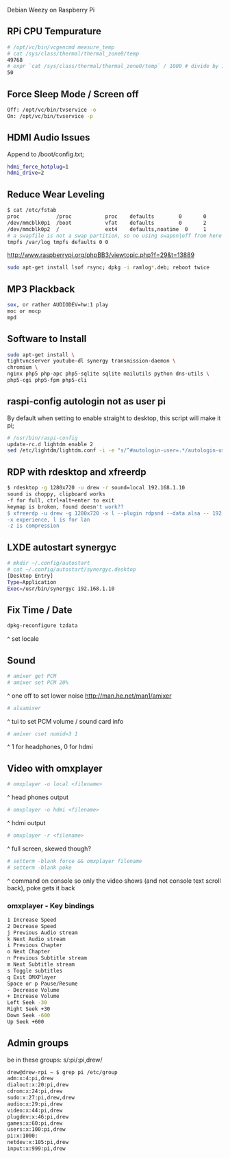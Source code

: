 Debian Weezy on Raspberry Pi

== RPi CPU Tempurature ==
<syntaxhighlight lang=bash>
# /opt/vc/bin/vcgencmd measure_temp
# cat /sys/class/thermal/thermal_zone0/temp
49768
# expr `cat /sys/class/thermal/thermal_zone0/temp` / 1000 # divide by 1000 for C
50
</syntaxhighlight>

== Force Sleep Mode / Screen off ==
<syntaxhighlight lang=bash>
Off: /opt/vc/bin/tvservice -o
On: /opt/vc/bin/tvservice -p
</syntaxhighlight>

== HDMI Audio Issues ==
Append to /boot/config.txt;
<syntaxhighlight lang=bash>
hdmi_force_hotplug=1
hdmi_drive=2
</syntaxhighlight>

== Reduce Wear Leveling ==
<syntaxhighlight lang=bash>
$ cat /etc/fstab
proc        	/proc       	proc	defaults      	0   	0
/dev/mmcblk0p1  /boot       	vfat	defaults      	0   	2
/dev/mmcblk0p2  /           	ext4	defaults,noatime  0   	1
# a swapfile is not a swap partition, so no using swapon|off from here on, use  dphys-swapfile swap[on|off]  for that
tmpfs /var/log tmpfs defaults 0 0
</syntaxhighlight>

http://www.raspberrypi.org/phpBB3/viewtopic.php?f=29&t=13889
<syntaxhighlight lang=bash>
sudo apt-get install lsof rsync; dpkg -i ramlog*.deb; reboot twice
</syntaxhighlight>

== MP3 Plackback ==
<syntaxhighlight lang=bash>
sox, or rather AUDIODEV=hw:1 play
moc or mocp
mpd
</syntaxhighlight>

== Software to Install ==
<syntaxhighlight lang=bash>
sudo apt-get install \
tightvncserver youtube-dl synergy transmission-daemon \
chromium \
nginx php5 php-apc php5-sqlite sqlite mailutils python dns-utils \
php5-cgi php5-fpm php5-cli
</syntaxhighlight>

== raspi-config autologin not as user pi ==
By default when setting to enable straight to desktop, this script will make it pi;
<syntaxhighlight lang=bash>
# /usr/bin/raspi-config
update-rc.d lightdm enable 2
sed /etc/lightdm/lightdm.conf -i -e "s/^#autologin-user=.*/autologin-user=pi/"
</syntaxhighlight>

== RDP with rdesktop and xfreerdp ==
<syntaxhighlight lang=bash>
$ rdesktop -g 1280x720 -u drew -r sound=local 192.168.1.10
sound is choppy, clipboard works
-f for full, ctrl+alt+enter to exit
keymap is broken, found doesn't work??
$ xfreerdp -u drew -g 1280x720 -x l --plugin rdpsnd --data alsa -- 192.168.1.10
-x experience, l is for lan
-z is compression
</syntaxhighlight>

== LXDE autostart synergyc ==
<syntaxhighlight lang=bash>
# mkdir ~/.config/autostart
# cat ~/.config/autostart/synergyc.desktop
[Desktop Entry]
Type=Application
Exec=/usr/bin/synergyc 192.168.1.10
</syntaxhighlight>

== Fix Time / Date ==
<syntaxhighlight lang=bash>
dpkg-reconfigure tzdata
</syntaxhighlight>
^ set locale

== Sound ==
<syntaxhighlight lang=bash>
# amixer get PCM
# amixer set PCM 20%
</syntaxhighlight>
^ one off to set lower noise http://man.he.net/man1/amixer

<syntaxhighlight lang=bash>
# alsamixer
</syntaxhighlight>
^ tui to set PCM volume / sound card info

<syntaxhighlight lang=bash>
# amixer cset numid=3 1
</syntaxhighlight>
^ 1 for headphones, 0 for hdmi

== Video with omxplayer ==
<syntaxhighlight lang=bash>
# omxplayer -o local <filename>
</syntaxhighlight>
^ head phones output

<syntaxhighlight lang=bash>
# omxplayer -o hdmi <filename>
</syntaxhighlight>
^ hdmi output

<syntaxhighlight lang=bash>
# omxplayer -r <filename>
</syntaxhighlight>
^ full screen, skewed though?

<syntaxhighlight lang=bash>
# setterm -blank force && omxplayer filename
# setterm -blank poke
</syntaxhighlight>
^ command on console so only the video shows (and not console text scroll back), poke gets it back

=== omxplayer - Key bindings ===
<syntaxhighlight lang=bash>
1 Increase Speed
2 Decrease Speed
j Previous Audio stream
k Next Audio stream
i Previous Chapter
o Next Chapter
n Previous Subtitle stream
m Next Subtitle stream
s Toggle subtitles
q Exit OMXPlayer
Space or p Pause/Resume
- Decrease Volume
+ Increase Volume
Left Seek -30
Right Seek +30
Down Seek -600
Up Seek +600
</syntaxhighlight>

== Admin groups ==
be in these groups: s/:pi/:pi,drew/
<syntaxhighlight lang=bash>
drew@drew-rpi ~ $ grep pi /etc/group
adm:x:4:pi,drew
dialout:x:20:pi,drew
cdrom:x:24:pi,drew
sudo:x:27:pi,drew,drew
audio:x:29:pi,drew
video:x:44:pi,drew
plugdev:x:46:pi,drew
games:x:60:pi,drew
users:x:100:pi,drew
pi:x:1000:
netdev:x:105:pi,drew
input:x:999:pi,drew
</syntaxhighlight>